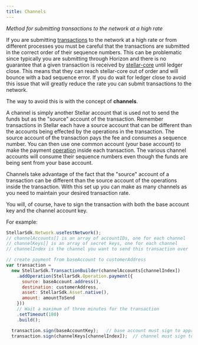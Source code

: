 ```yaml
---
title: Channels
---
```



*Method for submitting transactions to the network at a high rate*

If you are submitting [transactions](./transactions.mdx) to the network at a high rate or from different processes you must be careful that the transactions are submitted in the correct order of their sequence numbers. This can be problematic since typically you are submitting through Horizon and there is no guarantee that a given transaction is received by [stellar-core](https://github.com/stellar/stellar-core) until ledger close. This means that they can reach stellar-core out of order and will bounce with a bad sequence error. If you do wait for ledger close to avoid this issue that will greatly reduce the rate you can submit transactions to the network.

The way to avoid this is with the concept of **channels**.

A channel is simply another Stellar account that is used not to send the funds but as the "source" account of the transaction. Remember transactions in Stellar each have a source account that can be different than the accounts being effected by the operations in the transaction. The source account of the transaction pays the fee and consumes a sequence number. You can then use one common account (your base account) to make the payment [operation](./operations.mdx) inside each transaction. The various channel accounts will consume their sequence numbers even though the funds are being sent from your base account.

Channels take advantage of the fact that the "source" account of a transaction can be different than the source account of the operations inside the transaction. With this set up you can make as many channels as you need to maintain your desired transaction rate.

You will, of course, have to sign the transaction with both the base account key and the channel account key.

For example:
```js
StellarSdk.Network.useTestNetwork();
// channelAccounts[] is an array of accountIDs, one for each channel
// channelKeys[] is an array of secret keys, one for each channel
// channelIndex is the channel you want to send this transaction over

// create payment from baseAccount to customerAddress
var transaction =
  new StellarSdk.TransactionBuilder(channelAccounts[channelIndex])
    .addOperation(StellarSdk.Operation.payment({
      source: baseAccount.address(),
      destination: customerAddress,
      asset: StellarSdk.Asset.native(),
      amount: amountToSend
    }))
    // Wait a maximum of three minutes for the transaction
    .setTimeout(180)
    .build();

  transaction.sign(baseAccountKey);   // base account must sign to approve the payment
  transaction.sign(channelKeys[channelIndex]);  // channel must sign to approve it being the source of the transaction
```
